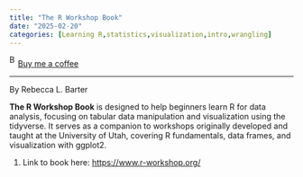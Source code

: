 ```yaml
---
title: "The R Workshop Book"
date: "2025-02-20"
categories: [Learning R,statistics,visualization,intro,wrangling]
---
```


<link href="https://fonts.googleapis.com/css?family=Cookie" rel="stylesheet"><a class="bmc-button" target="_blank" href="https://www.buymeacoffee.com/JoscelinRocha">![Buy me a coffee](https://cdn.buymeacoffee.com/buttons/bmc-new-btn-logo.svg){alt="Buy me a coffee" width="15" height="21"}Buy me a coffee</a>

------------------------------------------------------------------------

By Rebecca L. Barter

**The R Workshop Book** is designed to help beginners learn R for data analysis, focusing on tabular data manipulation and visualization using the tidyverse. It serves as a companion to workshops originally developed and taught at the University of Utah, covering R fundamentals, data frames, and visualization with ggplot2.

1.  Link to book here: <https://www.r-workshop.org/>
